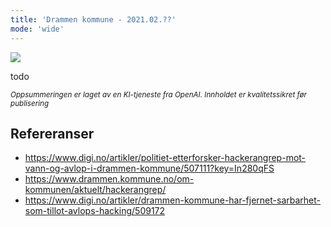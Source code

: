 ```yaml
---
title: 'Drammen kommune - 2021.02.??'
mode: 'wide'
---
```


<Frame>
<img src="/images/drammen-kommune.png" />
</Frame>

todo

<sup><i>Oppsummeringen er laget av en KI-tjeneste fra OpenAI. Innholdet er kvalitetssikret før publisering</i></sup>

## Refereranser
- https://www.digi.no/artikler/politiet-etterforsker-hackerangrep-mot-vann-og-avlop-i-drammen-kommune/507111?key=In280qFS
- https://www.drammen.kommune.no/om-kommunen/aktuelt/hackerangrep/
- https://www.digi.no/artikler/drammen-kommune-har-fjernet-sarbarhet-som-tillot-avlops-hacking/509172
